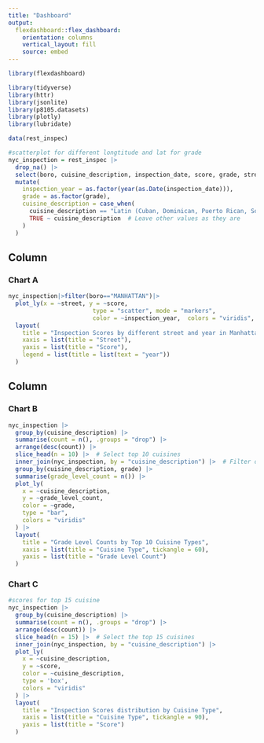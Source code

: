 ```yaml
---
title: "Dashboard"
output: 
  flexdashboard::flex_dashboard:
    orientation: columns
    vertical_layout: fill
    source: embed
---
```


```r
library(flexdashboard)
```


```r
library(tidyverse)
library(httr)
library(jsonlite)
library(p8105.datasets)
library(plotly)
library(lubridate)
```

```r
data(rest_inspec)

#scatterplot for different longtitude and lat for grade
nyc_inspection = rest_inspec |>
  drop_na() |>
  select(boro, cuisine_description, inspection_date, score, grade, street, zipcode) |>
  mutate(
    inspection_year = as.factor(year(as.Date(inspection_date))),
    grade = as.factor(grade),
    cuisine_description = case_when(
      cuisine_description == "Latin (Cuban, Dominican, Puerto Rican, South & Central American)" ~ "Latin",
      TRUE ~ cuisine_description  # Leave other values as they are
    )
  )
```


Column {data-width=650}
-----------------------------------------------------------------------

### Chart A

```r
nyc_inspection|>filter(boro=="MANHATTAN")|>
  plot_ly(x = ~street, y = ~score, 
                        type = "scatter", mode = "markers", 
                        color = ~inspection_year,  colors = "viridis", alpha = 0.5)|>
  layout(
    title = "Inspection Scores by different street and year in Manhattan",
    xaxis = list(title = "Street"),
    yaxis = list(title = "Score"),
    legend = list(title = list(text = "year"))
  )
```


Column {data-width=350}
-----------------------------------------------------------------------

### Chart B

```r
nyc_inspection |>
  group_by(cuisine_description) |>
  summarise(count = n(), .groups = "drop") |>
  arrange(desc(count)) |>
  slice_head(n = 10) |>  # Select top 10 cuisines
  inner_join(nyc_inspection, by = "cuisine_description") |>  # Filter original data for top 10 cuisines
  group_by(cuisine_description, grade) |>
  summarise(grade_level_count = n()) |>
  plot_ly(
    x = ~cuisine_description, 
    y = ~grade_level_count, 
    color = ~grade, 
    type = "bar", 
    colors = "viridis"
  ) |>
  layout(
    title = "Grade Level Counts by Top 10 Cuisine Types",
    xaxis = list(title = "Cuisine Type", tickangle = 60),
    yaxis = list(title = "Grade Level Count")
  )

```

### Chart C

```r
#scores for top 15 cuisine
nyc_inspection |>
  group_by(cuisine_description) |>
  summarise(count = n(), .groups = "drop") |>
  arrange(desc(count)) |>
  slice_head(n = 15) |>  # Select the top 15 cuisines
  inner_join(nyc_inspection, by = "cuisine_description") |>
  plot_ly(
    x = ~cuisine_description, 
    y = ~score, 
    color = ~cuisine_description, 
    type = 'box', 
    colors = "viridis"
  ) |>
  layout(
    title = "Inspection Scores distribution by Cuisine Type",
    xaxis = list(title = "Cuisine Type", tickangle = 90),
    yaxis = list(title = "Score")
  )
```





